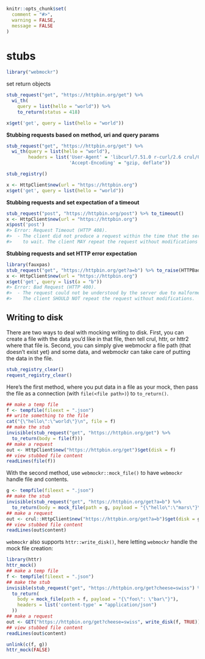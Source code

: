 ```r
knitr::opts_chunk$set(
  comment = "#>",
  warning = FALSE,
  message = FALSE
)
```

# stubs {#webmockr-stubs}

```r
library("webmockr")
```

set return objects

```r
stub_request("get", "https://httpbin.org/get") %>%
  wi_th(
    query = list(hello = "world")) %>%
    to_return(status = 418)
```

```r
x$get('get', query = list(hello = "world"))
```

**Stubbing requests based on method, uri and query params**

```r
stub_request("get", "https://httpbin.org/get") %>%
  wi_th(query = list(hello = "world"), 
        headers = list('User-Agent' = 'libcurl/7.51.0 r-curl/2.6 crul/0.3.6', 
                       'Accept-Encoding' = "gzip, deflate"))
```

```r
stub_registry()
```

```r
x <- HttpClient$new(url = "https://httpbin.org")
x$get('get', query = list(hello = "world"))
```

**Stubbing requests and set expectation of a timeout**

```r
stub_request("post", "https://httpbin.org/post") %>% to_timeout()
x <- HttpClient$new(url = "https://httpbin.org")
x$post('post')
#> Error: Request Timeout (HTTP 408).
#>  - The client did not produce a request within the time that the server was prepared
#>    to wait. The client MAY repeat the request without modifications at any later time.
```

**Stubbing requests and set HTTP error expectation**

```r
library(fauxpas)
stub_request("get", "https://httpbin.org/get?a=b") %>% to_raise(HTTPBadRequest)
x <- HttpClient$new(url = "https://httpbin.org")
x$get('get', query = list(a = "b"))
#> Error: Bad Request (HTTP 400).
#>  - The request could not be understood by the server due to malformed syntax.
#>    The client SHOULD NOT repeat the request without modifications.
```

## Writing to disk {#webmockr-disk}


There are two ways to deal with mocking writing to disk. First, you can create a file
with the data you'd like in that file, then tell crul, httr, or httr2 where that file is.
Second, you can simply give webmockr a file path (that doesn't exist yet) and some 
data, and webmockr can take care of putting the data in the file.


```r
stub_registry_clear()
request_registry_clear()
```

Here's the first method, where you put data in a file as your mock, then pass the 
file as a connection (with `file(<file path>)`) to `to_return()`.

```r
## make a temp file
f <- tempfile(fileext = ".json")
## write something to the file
cat("{\"hello\":\"world\"}\n", file = f)
## make the stub
invisible(stub_request("get", "https://httpbin.org/get") %>% 
  to_return(body = file(f)))
## make a request
out <- HttpClient$new("https://httpbin.org/get")$get(disk = f)
## view stubbed file content
readLines(file(f))
```

With the second method, use `webmockr::mock_file()` to have `webmockr` handle file
and contents.

```r
g <- tempfile(fileext = ".json")
## make the stub
invisible(stub_request("get", "https://httpbin.org/get?a=b") %>% 
  to_return(body = mock_file(path = g, payload = "{\"hello\":\"mars\"}\n")))
## make a request
out <- crul::HttpClient$new("https://httpbin.org/get?a=b")$get(disk = g)
## view stubbed file content
readLines(out$content)
```

`webmockr` also supports `httr::write_disk()`, here letting `webmockr` handle the
mock file creation:

```r
library(httr)
httr_mock()
## make a temp file
f <- tempfile(fileext = ".json")
## make the stub
invisible(stub_request("get", "https://httpbin.org/get?cheese=swiss") %>% 
  to_return(
    body = mock_file(path = f, payload = "{\"foo\": \"bar\"}"),
    headers = list('content-type' = "application/json")
  ))
## make a request
out <- GET("https://httpbin.org/get?cheese=swiss", write_disk(f, TRUE))
## view stubbed file content
readLines(out$content)
```

```r
unlink(c(f, g))
httr_mock(FALSE)
```
